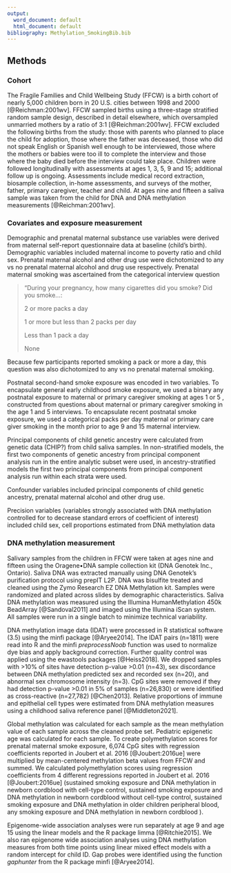 ```yaml
---
output:
  word_document: default
  html_document: default
bibliography: Methylation_SmokingBib.bib
---
```


## Methods

### Cohort

The Fragile Families and Child Wellbeing Study (FFCW) is a birth cohort of nearly 5,000 children born in 20 U.S. cities between 1998 and 2000 [@Reichman:2001wv]. FFCW sampled births using a three-stage stratified random sample design, described in detail elsewhere, which oversampled unmarried mothers by a ratio of 3:1 [@Reichman:2001wv]. FFCW excluded the following births from the study: those with parents who planned to place the child for adoption, those where the father was deceased, those who did not speak English or Spanish well enough to be interviewed, those where the mothers or babies were too ill to complete the interview and those where the baby died before the interview could take place. Children were followed longitudinally with assessments at ages 1, 3, 5, 9 and 15; additional follow up is ongoing. Assessments include medical record extraction, biosample collection, in-home assessments, and surveys of the mother, father, primary caregiver, teacher and child. At ages nine and fifteen a saliva sample was taken from the child for DNA and DNA methylation measurements [@Reichman:2001wv].

### Covariates and exposure measurement

Demographic and prenatal maternal substance use variables were derived from maternal self-report questionnaire data at baseline (child's birth). Demographic variables included maternal income to poverty ratio and child sex. Prenatal maternal alcohol and other drug use were dichotomized to any vs no prenatal maternal alcohol and drug use respectively. Prenatal maternal smoking was ascertained from the categorical interview question

> "During your pregnancy, how many cigarettes did you smoke? Did you smoke...:
>
> 2 or more packs a day
>
> 1 or more but less than 2 packs per day
>
> 	Less than 1 pack a day
>
> 	None

Because few participants reported smoking a pack or more a day, this question was also dichotomized to any vs no prenatal maternal smoking.

Postnatal second-hand smoke exposure was encoded in two variables. To encapsulate general early childhood smoke exposure, we used a binary any postnatal exposure to maternal or primary caregiver smoking at ages 1 or 5 , constructed from questions about maternal or primary caregiver smoking in the age 1 and 5 interviews. To encapsulate recent postnatal smoke exposure, we used a categorical packs per day maternal or primary care giver smoking in the month prior to age 9 and 15 maternal interview.

Principal components of child genetic ancestry were calculated from genetic data (CHIP?) from child saliva samples. In non-stratified models, the first two components of genetic ancestry from principal component analysis run in the entire analytic subset were used, in ancestry-stratified models the first two principal components from principal component analysis run within each strata were used.

Confounder variables included principal components of child genetic ancestry, prenatal maternal alcohol and other drug use.

Precision variables (variables strongly associated with DNA methylation controlled for to decrease standard errors of coefficient of interest) included child sex, cell proportions estimated from DNA methylation data

### DNA methylation measurement

Salivary samples from the children in FFCW were taken at ages nine and fifteen using the Oragene•DNA sample collection kit (DNA Genotek Inc., Ontario). Saliva DNA was extracted manually using DNA Genotek's purification protocol using prepIT L2P. DNA was bisulfite treated and cleaned using the Zymo Research EZ DNA Methylation kit. Samples were randomized and plated across slides by demographic characteristics. Saliva DNA methylation was measured using the Illumina HumanMethylation 450k BeadArray [@Sandoval2011] and imaged using the Illumina iScan system. All samples were run in a single batch to minimize technical variability.

DNA methylation image data (IDAT) were processed in R statistical software (3.5) using the minfi package [@Aryee2014]. The IDAT pairs (n=1811) were read into R and the minfi *preprocessNoob* function was used to normalize dye bias and apply background correction. Further quality control was applied using the ewastools packages [@Heiss2018]. We dropped samples with \>10% of sites have detection p-value \>0.01 (n=43), sex discordance between DNA methylation predicted sex and recorded sex (n=20), and abnormal sex chromosome intensity (n=3). CpG sites were removed if they had detection p-value \>0.01 in 5% of samples (n=26,830) or were identified as cross-reactive (n=27,782) [@Chen2013]. Relative proportions of immune and epithelial cell types were estimated from DNA methylation measures using a childhood saliva reference panel [@Middleton2021].

Global methylation was calculated for each sample as the mean methylation value of each sample across the cleaned probe set. Pediatric epigenetic age was calculated for each sample. To create polymethylation scores for prenatal maternal smoke exposure, 6,074 CpG sites with regression coefficients reported in Joubert et al. 2016 [@Joubert:2016ue] were multiplied by mean-centered methylation beta values from FFCW and summed. We calculated polymethylation scores using regression coefficients from 4 different regressions reported in Joubert et al. 2016 [@Joubert:2016ue] (sustained smoking exposure and DNA methylation in newborn cordblood with cell-type control, sustained smoking exposure and DNA methylation in newborn cordblood without cell-type control, sustained smoking exposure and DNA methylation in older children peripheral blood, any smoking exposure and DNA methylation in newborn cordblood ).

Epigenome-wide association analyses were run separately at age 9 and age 15 using the linear models and the R package limma [@Ritchie2015]. We also ran epigenome wide association analyses using DNA methylation measures from both time points using linear mixed effect models with a random intercept for child ID. Gap probes were identified using the function *gaphunter* from the R package minfi [@Aryee2014].
